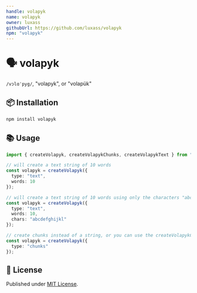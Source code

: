 ```yaml
---
handle: volapyk
name: volapyk
owner: luxass
githubUrl: https://github.com/luxass/volapyk
npm: "volapyk"
---
```


# 🗣️ volapyk

`/vɔlɑˈpyg/`, "volapyk", or "volapük"

## 📦 Installation

```sh
npm install volapyk
```

## 📚 Usage

```ts
import { createVolapyk, createVolapykChunks, createVolapykText } from "volapyk";

// will create a text string of 10 words
const volapyk = createVolapyk({
  type: "text",
  words: 10
});

// will create a text string of 10 words using only the characters "abcdefghijkl"
const volapyk = createVolapyk({
  type: "text",
  words: 10,
  chars: "abcdefghijkl"
});

// create chunks instead of a string, or you can use the createVolapykChunks function
const volapyk = createVolapyk({
  type: "chunks"
});
```

## 📄 License

Published under [MIT License](https://github.com/luxass/volapyk/blob/main/LICENSE).
